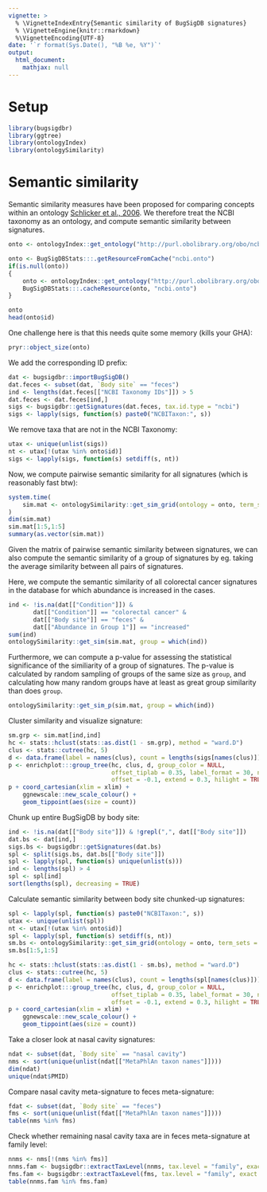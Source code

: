 ```yaml
---
vignette: >
  % \VignetteIndexEntry{Semantic similarity of BugSigDB signatures}
  % \VignetteEngine{knitr::rmarkdown}
  %\VignetteEncoding{UTF-8}
date: '`r format(Sys.Date(), "%B %e, %Y")`'
output:
  html_document:
    mathjax: null   
---
```


# Setup
```r
library(bugsigdbr)
library(ggtree)
library(ontologyIndex)
library(ontologySimilarity)
```

# Semantic similarity

Semantic similarity measures have been proposed for comparing concepts within an
ontology [Schlicker et al., 2006](https://bmcbioinformatics.biomedcentral.com/articles/10.1186/1471-2105-7-302).
We therefore treat the NCBI taxonomy as an ontology, and compute semantic similarity
between signatures.

```r
onto <- ontologyIndex::get_ontology("http://purl.obolibrary.org/obo/ncbitaxon.obo")
```

```r
onto <- BugSigDBStats:::.getResourceFromCache("ncbi.onto")
if(is.null(onto))
{
    onto <- ontologyIndex::get_ontology("http://purl.obolibrary.org/obo/ncbitaxon.obo")
    BugSigDBStats:::.cacheResource(onto, "ncbi.onto")
} 
```

```r
onto
head(onto$id)
```

One challenge here is that this needs quite some memory (kills your GHA):

```r
pryr::object_size(onto)
```

We add the corresponding ID prefix:

```r
dat <- bugsigdbr::importBugSigDB()
dat.feces <- subset(dat, `Body site` == "feces")
ind <- lengths(dat.feces[["NCBI Taxonomy IDs"]]) > 5
dat.feces <- dat.feces[ind,]
sigs <- bugsigdbr::getSignatures(dat.feces, tax.id.type = "ncbi")
sigs <- lapply(sigs, function(s) paste0("NCBITaxon:", s))
```            

We remove taxa that are not in the NCBI Taxonomy:

```r
utax <- unique(unlist(sigs))
nt <- utax[!(utax %in% onto$id)]
sigs <- lapply(sigs, function(s) setdiff(s, nt))
```

Now, we compute pairwise semantic similarity for all signatures 
(which is reasonably fast btw):

```r
system.time(
    sim.mat <- ontologySimilarity::get_sim_grid(ontology = onto, term_sets = sigs)
)
dim(sim.mat)
sim.mat[1:5,1:5]
summary(as.vector(sim.mat))
```

Given the matrix of pairwise semantic similarity between signatures, we can also
compute the semantic similarity of a group of signatures by eg. taking the average
similarity between all pairs of signatures.

Here, we compute the semantic similarity of all colorectal cancer signatures in
the database for which abundance is increased in the cases. 

```r
ind <- !is.na(dat[["Condition"]]) &
       dat[["Condition"]] == "colorectal cancer" & 
       dat[["Body site"]] == "feces" & 
       dat[["Abundance in Group 1"]] == "increased"
sum(ind)
ontologySimilarity::get_sim(sim.mat, group = which(ind))
```

Furthermore, we can compute a p-value for assessing the statistical
significance of the similiarity of a group of signatures. The p-value is calculated
by random sampling of groups of the same size as `group`, and calculating how many
random groups have at least as great group similarity than does `group`.

```r
ontologySimilarity::get_sim_p(sim.mat, group = which(ind))
```

Cluster similarity and visualize signature:

```r
sm.grp <- sim.mat[ind,ind]
hc <- stats::hclust(stats::as.dist(1 - sm.grp), method = "ward.D")
clus <- stats::cutree(hc, 5)
d <- data.frame(label = names(clus), count = lengths(sigs[names(clus)]))
p <- enrichplot:::group_tree(hc, clus, d, group_color = NULL,
                             offset_tiplab = 0.35, label_format = 30, nWords = 0,
                             offset = -0.1, extend = 0.3, hilight = TRUE, fontsize = 4)
p + coord_cartesian(xlim = xlim) +
    ggnewscale::new_scale_colour() + 
    geom_tippoint(aes(size = count))
```

Chunk up entire BugSigDB by body site:

```r
ind <- !is.na(dat[["Body site"]]) & !grepl(",", dat[["Body site"]]) 
dat.bs <- dat[ind,]
sigs.bs <- bugsigdbr::getSignatures(dat.bs)
spl <- split(sigs.bs, dat.bs[["Body site"]])
spl <- lapply(spl, function(s) unique(unlist(s)))
ind <- lengths(spl) > 4
spl <- spl[ind]
sort(lengths(spl), decreasing = TRUE)
```

Calculate semantic similarity between body site chunked-up signatures:

```r
spl <- lapply(spl, function(s) paste0("NCBITaxon:", s))
utax <- unique(unlist(spl))
nt <- utax[!(utax %in% onto$id)]
spl <- lapply(spl, function(s) setdiff(s, nt))
sm.bs <- ontologySimilarity::get_sim_grid(ontology = onto, term_sets = spl)
sm.bs[1:5,1:5]
```

```r
hc <- stats::hclust(stats::as.dist(1 - sm.bs), method = "ward.D")
clus <- stats::cutree(hc, 5)
d <- data.frame(label = names(clus), count = lengths(spl[names(clus)]))
p <- enrichplot:::group_tree(hc, clus, d, group_color = NULL,
                             offset_tiplab = 0.35, label_format = 30, nWords = 0,
                             offset = -0.1, extend = 0.3, hilight = TRUE, fontsize = 4)
p + coord_cartesian(xlim = xlim) +
    ggnewscale::new_scale_colour() + 
    geom_tippoint(aes(size = count))
```

Take a closer look at nasal cavity signatures:

```r
ndat <- subset(dat, `Body site` == "nasal cavity")
nms <- sort(unique(unlist(ndat[["MetaPhlAn taxon names"]])))
dim(ndat)
unique(ndat$PMID)
```

Compare nasal cavity meta-signature to feces meta-signature:

```r
fdat <- subset(dat, `Body site` == "feces")
fms <- sort(unique(unlist(fdat[["MetaPhlAn taxon names"]])))
table(nms %in% fms)
```

Check whether remaining nasal cavity taxa are in feces meta-signature at family level:

```r
nnms <- nms[!(nms %in% fms)]
nnms.fam <- bugsigdbr::extractTaxLevel(nnms, tax.level = "family", exact.tax.level = FALSE) 
fms.fam <- bugsigdbr::extractTaxLevel(fms, tax.level = "family", exact.tax.level = FALSE)
table(nnms.fam %in% fms.fam)
```
